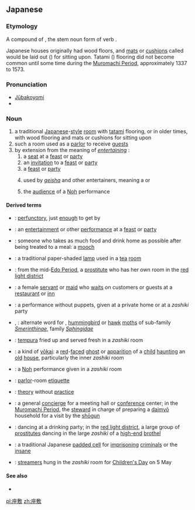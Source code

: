 ==Japanese==
{{ja-kanjitab|座|敷}}

===Etymology===
A compound of {{compound|lang=ja|sort=さしき'|座|tr1=za|t1=sitting|敷|tr2=shiki|t2=spreading, covering}}, the stem noun form of verb {{m|ja|敷く|tr=shiku||to spread or lay out on the floor or ground}}.

Japanese houses originally had wood floors, and [[mat]]s or [[cushion]]s called {{l|ja|座|tr=''za''}} would be laid out ({{l|ja|敷く|tr=''shiku''}}) for sitting upon. Tatami ({{l|ja|畳}}) flooring did not become common until some time during the [[w:Muromachi period|Muromachi Period]], approximately 1337 to 1573.

===Pronunciation===
* [[重箱読み|Jūbakoyomi]]
* {{IPA|lang=ja|[za̠ɕiki]}}

===Noun===
{{ja-noun|ざしき}}

# a traditional [[Japanese]]-[[style]] [[room]] with [[tatami]] flooring, or in older times, with wood flooring and mats or cushions for sitting upon
# such a room used as a [[parlor]] to receive [[guest]]s
# by extension from the meaning of ''[[entertain]]ing'' {{m|en|guest|guests}}:
## a [[seat]] at a [[feast]] or [[party]]
## an [[invitation]] to a [[feast]] or [[party]]
## a [[feast]] or [[party]]
## {{lb|ja|sort=さしき'|euphemistic}} used by ''[[geisha]]'' and other entertainers, meaning a {{m|en|customer}} or {{m|en|patron}}
## {{lb|ja|sort=さしき'|Noh|archaic}} the [[audience]] of a [[Noh]] performance

====Derived terms====
{{der-top}}
* {{l|ja|座敷形|tr=[[ざしきなり]], ''[[zashikinari]]''}}: [[perfunctory]], just [[enough]] to get by
* {{l|ja|座敷芸|tr=[[ざしきげい]], ''[[zashiki gei]]''}}: an [[entertainment]] or other [[performance]] at a [[feast]] or [[party]]
* {{l|ja|座敷乞食|tr=[[ざしきこじき]], ''[[zashiki kojiki]]''}}: someone who takes as much food and drink home as possible after being treated to a meal: a [[mooch]]
* {{l|ja|座敷行灯|tr=[[ざしきあんどん]], ''[[zashiki andon]]''}}: a traditional paper-shaded [[lamp]] used in a [[tea]] [[room]]
* {{l|ja|座敷持|tr=[[ざしきもち]], ''[[zashikimochi]]''}}: from the mid-[[w:Edo period|Edo Period]], a [[prostitute]] who has her own room in the [[red light district]]
* {{l|ja|座敷女中|tr=[[ざしきじょちゅう]], ''[[zashiki jochū]]''}}: a female [[servant]] or [[maid]] who [[wait]]s on customers or guests at a [[restaurant]] or [[inn]]
* {{l|ja|座敷浄瑠璃|tr=[[ざしきじょうるり]], ''[[zashiki jōruri]]''}}: a {{l|ja|浄瑠璃|tr=''jōruri''}} performance without puppets, given at a private home or at a ''zashiki'' party
* {{l|ja|座敷大蛾}}, {{l|ja|座敷雀|tr=[[ざしきすずめ]], ''[[zashiki suzume]]''}}: alternate word for {{m|ja|内雀|tr=uchisuzume}}, [[hummingbird]] or [[hawk]] [[moth]]s of sub-family ''[[Smerinthinae]]'', family ''[[Sphingidae]]''
* {{l|ja|座敷天麩羅|tr=[[ざしきてんぷら]], ''[[zashiki tenpura]]''}}: [[tempura]] fried up and served fresh in a ''zashiki'' room
* {{l|ja|座敷童子|tr=[[ざしきわらし]], ''[[zashiki warashi]]''}}: a kind of [[yōkai]]: a [[red]]-[[face]]d [[ghost]] or [[apparition]] of a [[child]] [[haunt]]ing an [[old]] [[house]], particularly the inner ''zashiki'' room
* {{l|ja|座敷能|tr=[[ざしきのう]], ''[[zashiki nō]]''}}: a [[Noh]] performance given in a ''zashiki'' room
* {{l|ja|座敷付|tr=[[ざしきつき]], ''[[zashikitsuki]]''}}: [[parlor]]-room [[etiquette]]
* {{l|ja|座敷兵法|tr=[[ざしきひょうほう]], ''[[zashiki hyōhō]]''}}: [[theory]] without [[practice]]
* {{l|ja|座敷奉行|tr=[[ざしきぶぎょう]], ''[[zashiki bugyou]]''}}: a general [[concierge]] for a meeting hall or [[conference]] center; in the [[w:Muromachi period|Muromachi Period]], the [[steward]] in charge of preparing a [[daimyō]] household for a visit by the [[shōgun]]
* {{l|ja|座敷踊|tr=[[ざしきおどり]], ''[[zashiki odori]]''}}: dancing at a drinking party; in the [[red light district]], a large group of [[prostitutes]] dancing in the large ''zashiki'' of a [[high-end]] [[brothel]]
* {{l|ja|座敷牢|tr=[[ざしきろう]], ''[[zashikirō]]''}}: a traditional Japanese [[padded cell]] for [[imprison]]ing [[criminal]]s or the [[insane]]
* {{l|ja|座敷幟|tr=[[ざしきのぼり]], ''[[zashiki nobori]]''}}: [[streamer]]s hung in the ''zashiki'' room for [[w:Children's_Day#Japan|Children's Day]] on 5 May
{{der-bottom}}

====See also====
* {{pedialite|lang=ja}}

[[pl:座敷]]
[[zh:座敷]]